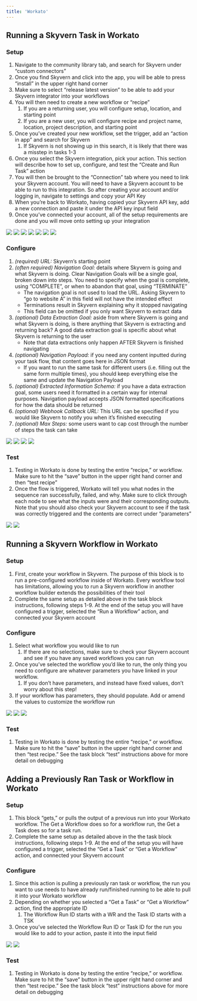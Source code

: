 ```yaml
---
title: 'Workato'
---
```


## Running a Skyvern Task in Workato

### Setup

1. Navigate to the community library tab, and search for Skyvern under “custom connectors”
2. Once you find Skyvern and click into the app, you will be able to press “install” in the upper right hand corner
3. Make sure to select “release latest version” to be able to add your Skyvern integrator into your workflows
4. You will then need to create a new workflow or “recipe” 
    1. If you are a returning user, you will configure setup, location, and starting point
    2. If you are a new user, you will configure recipe and project name, location, project description, and starting point
5. Once you’ve created your new workflow, set the trigger, add an “action in app” and search for Skyvern
    1. If Skyvern is not showing up in this search, it is likely that there was a misstep in tasks 1-3
6. Once you select the Skyvern integration, pick your action. This section will describe how to set up, configure, and test the “Create and Run Task” action
7. You will then be brought to the “Connection” tab where you need to link your Skyvern account. You will need to have a Skyvern account to be able to run to this integration. So after creating your account and/or logging in, navigate to settings and copy your API Key
8. When you’re back to Workato, having copied your Skyvern API key, add a new connection and paste it under the API key input field
9. Once you’ve connected your account, all of the setup requirements are done and you will move onto setting up your integration

<img src="/images/workato/s1img1.png"/>

<img src="/images/workato/s1img2.png"/>

<img src="/images/workato/s1img3.png"/>

<img src="/images/workato/s1img4.png"/>

<img src="/images/workato/s1img5.png"/>

<img src="/images/workato/s1img6.png"/>

<img src="/images/workato/s1img7.png"/>

### Configure

1. *(required) URL:* Skyvern’s starting point
2. *(often required) Navigation Goal:* details where Skyvern is going and what Skyvern is doing. Clear Navigation Goals will be a single goal, broken down into steps. You need to specify when the goal is complete, using “COMPLETE”, or when to abandon that goal, using “TERMINATE”
    - The navigation goal is not used to load the URL. Asking Skyvern to “go to website A” in this field will not have the intended effect
    - Terminations result in Skyvern explaining why it stopped navigating
    - This field can be omitted if you only want Skyvern to extract data
3. *(optional) Data Extraction Goal:* aside from where Skyvern is going and what Skyvern is doing, is there anything that Skyvern is extracting and returning back? A good data extraction goal is specific about what Skyvern is returning to the user
    - Note that data extractions only happen AFTER Skyvern is finished navigating
4. *(optional) Navigation Payload:* if you need any content inputted during your task flow, that content goes here in JSON format
    - If you want to run the same task for different users (i.e. filling out the same form multiple times), you should keep everything else the same and update the Navigation Payload
5. *(optional) Extracted Information Schema:* if you have a data extraction goal, some users need it formatted in a certain way for internal purposes. Navigation payload accepts JSON formatted specifications for how the data should be returned
6. *(optional) Webhook Callback URL:* This URL can be specified if you would like Skyvern to notify you when it’s finished executing
7. *(optional) Max Steps:* some users want to cap cost through the number of steps the task can take

<img src="/images/workato/s2img1.png"/>

<img src="/images/workato/s2img2.png"/>

<img src="/images/workato/s2img3.png"/>

<img src="/images/workato/s2img4.png"/>

### Test

1. Testing in Workato is done by testing the entire “recipe,” or workflow. Make sure to hit the “save” button in the upper right hand corner and then “test recipe”
2. Once the flow is triggered, Workato will tell you what nodes in the sequence ran successfully, failed, and why. Make sure to click through each node to see what the inputs were and their corresponding outputs. Note that you should also check your Skyvern account to see if the task was correctly triggered and the contents are correct under “parameters”

<img src="/images/workato/s3img1.png"/>

<img src="/images/workato/s3img2.png"/>

## Running a Skyvern Workflow in Workato

### Setup

1. First, create your workflow in Skyvern. The purpose of this block is to run a pre-configured workflow inside of Workato. Every workflow tool has limitations, allowing you to run a Skyvern workflow in another workflow builder extends the possibilities of their tool
2. Complete the same setup as detailed above in the task block instructions, following steps 1-9. At the end of the setup you will have configured a trigger, selected the “Run a Workflow” action, and connected your Skyvern account

### Configure

1. Select what workflow you would like to run
    1. If there are no selections, make sure to check your Skyvern account and see if you have any saved workflows you can run
2. Once you’ve selected the workflow you’d like to run, the only thing you need to configure are whatever parameters you have linked in your workflow. 
    1. If you don’t have parameters, and instead have fixed values, don’t worry about this step!
3. If your workflow has parameters, they should populate. Add or amend the values to customize the workflow run

<img src="/images/workato/s5img1.png"/>

<img src="/images/workato/s5img2.png"/>

<img src="/images/workato/s5img3.png"/>

### Test

1. Testing in Workato is done by testing the entire “recipe,” or workflow. Make sure to hit the “save” button in the upper right hand corner and then “test recipe.” See the task block “test” instructions above for more detail on debugging

## Adding a Previously Ran Task or Workflow in Workato

### Setup

1. This block “gets,” or pulls the output of a previous run into your Workato workflow. The Get a Workflow does so for a workflow run, the Get a Task does so for a task run. 
2. Complete the same setup as detailed above in the the task block instructions, following steps 1-9. At the end of the setup you will have configured a trigger, selected the “Get a Task” or “Get a Workflow” action, and connected your Skyvern account

### Configure

1. Since this action is pulling a previously ran task or workflow, the run you want to use needs to have already run/finished running to be able to pull it into your Workato workflow
2. Depending on whether you selected a “Get a Task” or “Get a Workflow” action, find the appropriate ID
    1. The Workflow Run ID starts with a WR and the Task ID starts with a TSK
3. Once you’ve selected the Workflow Run ID or Task ID for the run you would like to add to your action, paste it into the input field

<img src="/images/workato/s8img1.png"/>

<img src="/images/workato/s8img2.png"/>

### Test

1. Testing in Workato is done by testing the entire “recipe,” or workflow. Make sure to hit the “save” button in the upper right hand corner and then “test recipe.” See the task block “test” instructions above for more detail on debugging
